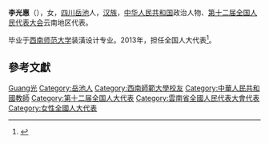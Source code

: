 '''李光惠'''（{{bd|1963年||}}），女，[[四川|四川]][[岳池|岳池]]人，[[汉族|汉族]]，[[中华人民共和国|中华人民共和国]]政治人物、[[第十二届全国人民代表大会|第十二届全国人民代表大会]]云南地区代表。

毕业于[[西南师范大学|西南师范大学]]装潢设计专业。2013年，担任全国人大代表<ref>{{cite news|title=全国人大代表信息-李光惠|url= http://210.82.31.1:8084/delegate/viewDelegate.action?dbid=122348|accessdate=2013-04-05|newspaper=全国人大网|archive-url=https://web.archive.org/web/20160306052332/http://www.npc.gov.cn/delegate/viewDelegate.action?dbid=122348|archive-date=2016-03-06|dead-url=yes}}</ref>。

== 參考文獻 ==
{{reflist}}

{{中国政治人物小作品}}

{{Authority control}}
{{DEFAULTSORT:Li李}}
[[Category:李姓|Guang光]]
[[Category:岳池人|Category:岳池人]]
[[Category:西南師範大學校友|Category:西南師範大學校友]]
[[Category:中華人民共和國教師|Category:中華人民共和國教師]]
[[Category:第十二届全国人大代表|Category:第十二届全国人大代表]]
[[Category:雲南省全國人民代表大會代表|Category:雲南省全國人民代表大會代表]]
[[Category:女性全國人大代表|Category:女性全國人大代表]]